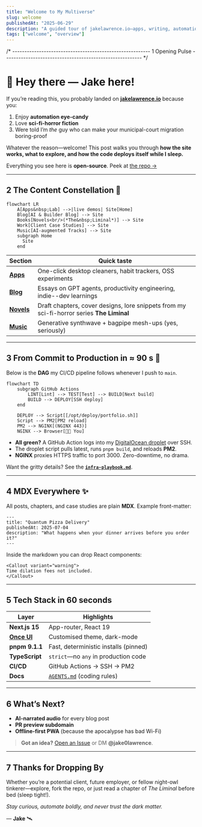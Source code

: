 ```yaml
---
title: "Welcome to My Multiverse"
slug: welcome
publishedAt: "2025-06-29"
description: "A guided tour of jakelawrence.io—apps, writing, automation, and a touch of cosmic dread."
tags: ["welcome", "overview"]
---
```



/* ---------------------------------------------------------
   1  Opening Pulse
--------------------------------------------------------- */

# 👋 Hey there — Jake here!

If you’re reading this, you probably landed on **[jakelawrence.io](/)** because you:

1. Enjoy **automation eye-candy**  
2. Love **sci-fi-horror fiction**  
3. Were told I’m *the* guy who can make your municipal-court migration boring-proof

Whatever the reason—welcome! This post walks you through **how the site works, what to explore, and how the code deploys itself while I sleep.**

<Callout variant="info">
Everything you see here is <strong>open-source</strong>.  
Peek at <a href="https://github.com/jake0lawrence/portfolio">the repo →</a>
</Callout>

---

## 2  The Content Constellation 🌌

```mermaid
flowchart LR
    A[Apps&nbsp;Lab] -->|live demos| Site[Home]
    Blog[AI & Builder Blog] --> Site
    Books[Novels<br/>(*The&nbsp;Liminal*)] --> Site
    Work[Client Case Studies] --> Site
    Music[AI-augmented Tracks] --> Site
    subgraph Home
      Site
    end
````

| Section              | Quick taste                                                                               |
| -------------------- | ----------------------------------------------------------------------------------------- |
| **[Apps](/work)**    | One-click desktop cleaners, habit trackers, OSS experiments                               |
| **[Blog](/blog)**    | Essays on GPT agents, productivity engineering, indie--dev learnings                      |
| **[Novels](/books)** | Draft chapters, cover designs, lore snippets from my sci-fi-horror series **The Liminal** |
| **[Music](/music)**  | Generative synthwave + bagpipe mesh-ups (yes, seriously)                                  |

---

## 3  From Commit to Production in ≈ 90 s 🚀

Below is the **DAG** my CI/CD pipeline follows whenever I push to `main`.

```mermaid
flowchart TD
    subgraph GitHub Actions
        LINT[Lint] --> TEST[Test] --> BUILD[Next build]
        BUILD --> DEPLOY[SSH deploy]
    end

    DEPLOY --> Script[[/opt/deploy/portfolio.sh]]
    Script --> PM2[PM2 reload]
    PM2 --> NGINX[(NGINX 443)]
    NGINX --> Browser[🧑‍💻 You]
```

* **All green?** A GitHub Action logs into my [DigitalOcean droplet](https://docs.digitalocean.com/products/droplets/) over SSH.
* The droplet script pulls latest, runs `pnpm build`, and reloads **PM2**.
* **NGINX** proxies HTTPS traffic to port 3000. Zero-downtime, no drama.

Want the gritty details? See the **[`infra-playbook.md`](/infra-playbook.md)**.

---

## 4  MDX Everywhere ✨

All posts, chapters, and case studies are plain **MDX**. Example front-matter:

```mdx
---
title: "Quantum Pizza Delivery"
publishedAt: 2025-07-04
description: "What happens when your dinner arrives before you order it?"
---
```

Inside the markdown you can drop React components:

```mdx
<Callout variant="warning">
Time dilation fees not included.
</Callout>
```

---

## 5  Tech Stack in 60 seconds

| Layer                              | Highlights                               |
| ---------------------------------- | ---------------------------------------- |
| **Next.js 15**                     | App-router, React 19                     |
| **[Once UI](https://once-ui.com)** | Customised theme, dark-mode              |
| **pnpm 9.1.1**                     | Fast, deterministic installs (pinned)    |
| **TypeScript**                     | `strict`—no `any` in production code     |
| **CI/CD**                          | GitHub Actions → SSH → PM2           |
| **Docs**                           | [`AGENTS.md`](/AGENTS.md) (coding rules) |

---

## 6  What’s Next?

* **AI-narrated audio** for every blog post
* **PR preview subdomain**
* **Offline-first PWA** (because the apocalypse has bad Wi-Fi)

> **Got an idea?** [Open an Issue](https://github.com/jake0lawrence/portfolio/issues) or DM **@jake0lawrence**.

---

## 7  Thanks for Dropping By

Whether you’re a potential client, future employer, or fellow night-owl tinkerer—explore, fork the repo, or just read a chapter of *The Liminal* before bed (sleep tight!).

*Stay curious, automate boldly, and never trust the dark matter.*

— **Jake** 🛰️
